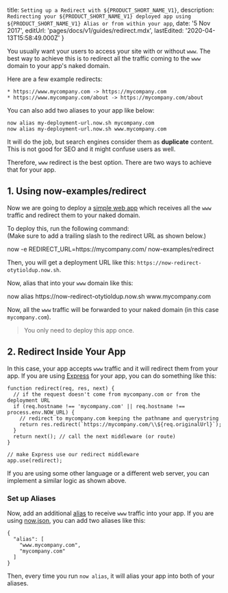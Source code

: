
  title: `Setting up a Redirect with ${PRODUCT_SHORT_NAME_V1}`,
  description: `Redirecting your ${PRODUCT_SHORT_NAME_V1} deployed app using ${PRODUCT_SHORT_NAME_V1} Alias or from within your app`,
  date: '5 Nov 2017',
  editUrl: 'pages/docs/v1/guides/redirect.mdx',
  lastEdited: '2020-04-13T15:58:49.000Z'
}

You usually want your users to access your site with or without `www`. The best way to achieve this is to redirect all the traffic coming to the `www` domain to your app's naked domain.

Here are a few example redirects:

```
* https://www.mycompany.com -> https://mycompany.com
* https://www.mycompany.com/about -> https://mycompany.com/about
```

You can also add two aliases to your app like below:

```
now alias my-deployment-url.now.sh mycompany.com
now alias my-deployment-url.now.sh www.mycompany.com
```

It will do the job, but search engines consider them as **duplicate** content. This is not good for SEO and it might confuse users as well.

Therefore, `www` redirect is the best option. There are two ways to achieve that for your app.

## 1. Using now-examples/redirect

Now we are going to deploy a [simple web app](https://github.com/now-examples/redirect) which receives all the `www` traffic and redirect them to your naked domain.

To deploy this, run the following command:<br/>
(Make sure to add a trailing slash to the redirect URL as shown below.)

<TerminalInput>
  now -e REDIRECT_URL=https://mycompany.com/ now-examples/redirect
</TerminalInput>

Then, you will get a deployment URL like this: `https://now-redirect-otytioldup.now.sh`.

Now, alias that into your `www` domain like this:

<TerminalInput>
  now alias https://now-redirect-otytioldup.now.sh www.mycompany.com
</TerminalInput>

Now, all the `www` traffic will be forwarded to your naked domain (in this case `mycompany.com`).

> You only need to deploy this app once.

## 2. Redirect Inside Your App

In this case, your app accepts `www` traffic and it will redirect them from your app. If you are using [Express](https://expressjs.com/) for your app, you can do something like this:

```
function redirect(req, res, next) {
  // if the request doesn't come from mycompany.com or from the deployment URL
  if (req.hostname !== 'mycompany.com' || req.hostname !== process.env.NOW_URL) {
    // redirect to mycompany.com keeping the pathname and querystring
    return res.redirect(`https://mycompany.com/\\${req.originalUrl}`);
  }
  return next(); // call the next middleware (or route)
}

// make Express use our redirect middleware
app.use(redirect);
```

If you are using some other language or a different web server, you can implement a similar logic as shown above.

### Set up Aliases

Now, add an additional [alias](/docs/getting-started/assign-a-domain-name) to receive `www` traffic into your app. If you are using [now.json](/docs/features/configuration), you can add two aliases like this:

```
{
  "alias": [
    "www.mycompany.com",
    "mycompany.com"
  ]
}
```

Then, every time you run `now alias`, it will alias your app into both of your aliases.


